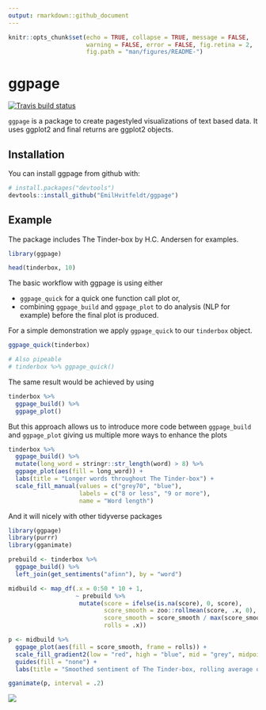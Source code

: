 ```yaml
---
output: rmarkdown::github_document
---
```

```r
knitr::opts_chunk$set(echo = TRUE, collapse = TRUE, message = FALSE, 
                      warning = FALSE, error = FALSE, fig.retina = 2,
                      fig.path = "man/figures/README-")
```

# ggpage

[![Travis build status](https://travis-ci.org/EmilHvitfeldt/ggpage.svg?branch=master)](https://travis-ci.org/EmilHvitfeldt/ggpage)

`ggpage` is a package to create pagestyled visualizations of text based data. It uses ggplot2 and final returns are ggplot2 objects.

## Installation

You can install ggpage from github with:

```r
# install.packages("devtools")
devtools::install_github("EmilHvitfeldt/ggpage")
```

## Example

The package includes The Tinder-box by H.C. Andersen for examples.

```r
library(ggpage)

head(tinderbox, 10)
```

The basic workflow with ggpage is using either 

- `ggpage_quick` for a quick one function call plot or,
- combining `ggpage_build` and `ggpage_plot` to do analysis (NLP for example) before the final plot is produced.

For a simple demonstration we apply `ggpage_quick` to our `tinderbox` object.

```r
ggpage_quick(tinderbox)

# Also pipeable
# tinderbox %>% ggpage_quick()
```

The same result would be achieved by using 

```r
tinderbox %>% 
  ggpage_build() %>% 
  ggpage_plot()
```

But this approach allows us to introduce more code between `ggpage_build` and `ggpage_plot` giving us multiple more ways to enhance the plots

```r
tinderbox %>%
  ggpage_build() %>%
  mutate(long_word = stringr::str_length(word) > 8) %>%
  ggpage_plot(aes(fill = long_word)) +
  labs(title = "Longer words throughout The Tinder-box") +
  scale_fill_manual(values = c("grey70", "blue"),
                    labels = c("8 or less", "9 or more"),
                    name = "Word length")
```

And it will nicely with other tidyverse packages

```r
library(ggpage)
library(purrr)
library(gganimate)

prebuild <- tinderbox %>%
  ggpage_build() %>%
  left_join(get_sentiments("afinn"), by = "word") 

midbuild <- map_df(.x = 0:50 * 10 + 1,
                   ~ prebuild %>% 
                    mutate(score = ifelse(is.na(score), 0, score), 
                           score_smooth = zoo::rollmean(score, .x, 0),
                           score_smooth = score_smooth / max(score_smooth),
                           rolls = .x))

p <- midbuild %>%
  ggpage_plot(aes(fill = score_smooth, frame = rolls)) +
  scale_fill_gradient2(low = "red", high = "blue", mid = "grey", midpoint = 0) +
  guides(fill = "none") +
  labs(title = "Smoothed sentiment of The Tinder-box, rolling average of")

gganimate(p, interval = .2)
```
![](man/figures/README-gif.gif)
